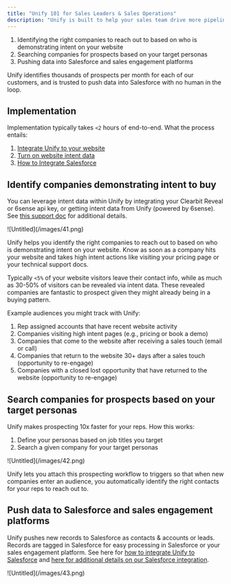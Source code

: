 ```yaml
---
title: "Unify 101 for Sales Leaders & Sales Operations"
description: "Unify is built to help your sales team drive more pipeline and closed won revenue. We boost sales productivity by making prospecting 10x faster by:"
---
```


1. Identifying the right companies to reach out to based on who is demonstrating intent on your website
2. Searching companies for prospects based on your target personas
3. Pushing data into Salesforce and sales engagement platforms

Unify identifies thousands of prospects per month for each of our customers, and is trusted to push data into Salesforce with no human in the loop.

## Implementation

Implementation typically takes `<2` hours of end-to-end. What the process entails:

1. [Integrate Unify to your website](https://www.notion.so/Integrate-Unify-to-your-website-9d085875792e4ef5ba69e6ef81e7e553?pvs=21) 
2. [Turn on website intent data](https://www.notion.so/Turn-on-website-intent-data-050702277c92434caa42f19affbc0ea7?pvs=21) 
3. [How to Integrate Salesforce](https://www.notion.so/How-to-Integrate-Salesforce-489d1e269d8c491d9509aeaee4c50803?pvs=21) 

## Identify companies demonstrating intent to buy

You can leverage intent data within Unify by integrating your Clearbit Reveal or 6sense api key, or getting intent data from Unify (powered by 6sense). See [this support doc](https://www.notion.so/Turn-on-website-intent-data-050702277c92434caa42f19affbc0ea7?pvs=21) for additional details.

<Frame>![Untitled](/images/41.png)</Frame>

Unify helps you identify the right companies to reach out to based on who is demonstrating intent on your website. Know as soon as a company hits your website and takes high intent actions like visiting your pricing page or your technical support docs. 

Typically `<5%` of your website visitors leave their contact info, while as much as 30-50% of visitors can be revealed via intent data. These revealed companies are fantastic to prospect given they might already being in a buying pattern. 

Example audiences you might track with Unify:

1. Rep assigned accounts that have recent website activity
2. Companies visiting high intent pages (e.g., pricing or book a demo)
3. Companies that come to the website after receiving a sales touch (email or call)
4. Companies that return to the website 30+ days after a sales touch (opportunity to re-engage)
5. Companies with a closed lost opportunity that have returned to the website (opportunity to re-engage)

## Search companies for prospects based on your target personas

Unify makes prospecting 10x faster for your reps. How this works:

1. Define your personas based on job titles you target
2. Search a given company for your target personas

<Frame>![Untitled](/images/42.png)</Frame>

Unify lets you attach this prospecting workflow to triggers so that when new companies enter an audience, you automatically identify the right contacts for your reps to reach out to.

## Push data to Salesforce and sales engagement platforms

Unify pushes new records to Salesforce as contacts & accounts or leads. Records are tagged in Salesforce for easy processing in Salesforce or your sales engagement platform. See here for [how to integrate Unify to Salesforce](https://www.notion.so/How-to-Integrate-Salesforce-489d1e269d8c491d9509aeaee4c50803?pvs=21)  and [here for additional details on our Salesforce integration](https://www.notion.so/Details-About-Salesforce-Integration-f92418924078436990a3004e6c47db28?pvs=21).

<Frame>![Untitled](/images/43.png)</Frame>
